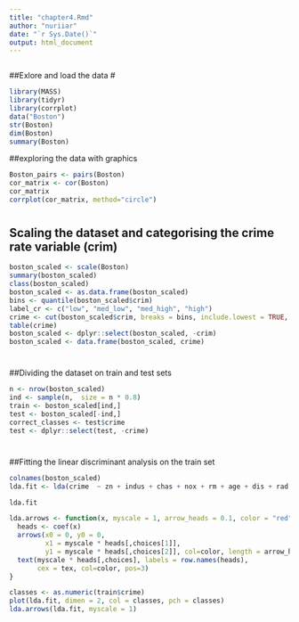 ```yaml
---
title: "chapter4.Rmd"
author: "nuriiar"
date: "`r Sys.Date()`"
output: html_document
---
```


```r

```

##Exlore and load the data
#
```r
library(MASS)
library(tidyr)
library(corrplot)
data("Boston")
str(Boston)
dim(Boston)
summary(Boston)
```
##exploring the data with graphics
```r
Boston_pairs <- pairs(Boston)
cor_matrix <- cor(Boston)
cor_matrix
corrplot(cor_matrix, method="circle")
```
#

## Scaling the dataset and categorising the crime rate variable (crim)
```r
boston_scaled <- scale(Boston)
summary(boston_scaled)
class(boston_scaled)
boston_scaled <- as.data.frame(boston_scaled)
bins <- quantile(boston_scaled$crim)
label_cr <- c("low", "med_low", "med_high", "high")
crime <- cut(boston_scaled$crim, breaks = bins, include.lowest = TRUE, labels = label_cr)
table(crime)
boston_scaled <- dplyr::select(boston_scaled, -crim)
boston_scaled <- data.frame(boston_scaled, crime)
```
#

##Dividing the dataset on train and test sets
```r
n <- nrow(boston_scaled)
ind <- sample(n,  size = n * 0.8)
train <- boston_scaled[ind,]
test <- boston_scaled[-ind,]
correct_classes <- test$crime
test <- dplyr::select(test, -crime)
```
#

##Fitting the linear discriminant analysis on the train set
```r
colnames(boston_scaled)
lda.fit <- lda(crime  ~ zn + indus + chas + nox + rm + age + dis + rad + tax + ptratio + black + lstat + medv, data = train)

lda.fit

lda.arrows <- function(x, myscale = 1, arrow_heads = 0.1, color = "red", tex = 0.75, choices = c(1,2)){
  heads <- coef(x)
  arrows(x0 = 0, y0 = 0, 
         x1 = myscale * heads[,choices[1]], 
         y1 = myscale * heads[,choices[2]], col=color, length = arrow_heads)
  text(myscale * heads[,choices], labels = row.names(heads), 
       cex = tex, col=color, pos=3)
}

classes <- as.numeric(train$crime)
plot(lda.fit, dimen = 2, col = classes, pch = classes)
lda.arrows(lda.fit, myscale = 1)
```
#

##





